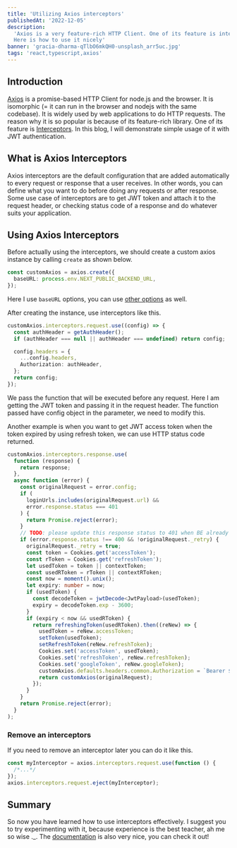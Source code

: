 ```yaml
---
title: 'Utilizing Axios interceptors'
publishedAt: '2022-12-05'
description:
  'Axios is a very feature-rich HTTP Client. One of its feature is interceptors.
  Here is how to use it nicely'
banner: 'gracia-dharma-qTlbO6mkQH0-unsplash_arr5uc.jpg'
tags: 'react,typescript,axios'
---
```


## Introduction

[Axios](https://axios-http.com/docs/intro) is a promise-based HTTP Client for
node.js and the browser. It is isomorphic (= it can run in the browser and
nodejs with the same codebase). It is widely used by web applications to do HTTP
requests. The reason why it is so popular is because of its feature-rich
library. One of its feature is
[Interceptors](https://axios-http.com/docs/interceptors). In this blog, I will
demonstrate simple usage of it with JWT authentication.

## What is Axios Interceptors

Axios interceptors are the default configuration that are added automatically to
every request or response that a user receives. In other words, you can define
what you want to do before doing any requests or after response. Some use case
of interceptors are to get JWT token and attach it to the request header, or
checking status code of a response and do whatever suits your application.

## Using Axios Interceptors

Before actually using the interceptors, we should create a custom axios instance
by calling `create` as shown below.

```ts
const customAxios = axios.create({
  baseURL: process.env.NEXT_PUBLIC_BACKEND_URL,
});
```

Here I use `baseURL` options, you can use
[other options](https://axios-http.com/docs/config_defaults) as well.

After creating the instance, use interceptors like this.

```ts
customAxios.interceptors.request.use((config) => {
  const authHeader = getAuthHeader();
  if (authHeader === null || authHeader === undefined) return config;

  config.headers = {
    ...config.headers,
    Authorization: authHeader,
  };
  return config;
});
```

We pass the function that will be executed before any request. Here I am getting
the JWT token and passing it in the request header. The function passed have
config object in the parameter, we need to modify this.

Another example is when you want to get JWT access token when the token expired
by using refresh token, we can use HTTP status code returned.

```ts
customAxios.interceptors.response.use(
  function (response) {
    return response;
  },
  async function (error) {
    const originalRequest = error.config;
    if (
      loginUrls.includes(originalRequest.url) &&
      error.response.status === 401
    ) {
      return Promise.reject(error);
    }
    // TODO: please update this response status to 401 when BE already give correct response status on token expired
    if (error.response.status !== 400 && !originalRequest._retry) {
      originalRequest._retry = true;
      const token = Cookies.get('accessToken');
      const rToken = Cookies.get('refreshToken');
      let usedToken = token || contextToken;
      const usedRToken = rToken || contextRToken;
      const now = moment().unix();
      let expiry: number = now;
      if (usedToken) {
        const decodeToken = jwtDecode<JwtPayload>(usedToken);
        expiry = decodeToken.exp - 3600;
      }
      if (expiry < now && usedRToken) {
        return refreshingToken(usedRToken).then((reNew) => {
          usedToken = reNew.accessToken;
          setToken(usedToken);
          setRefreshToken(reNew.refreshToken);
          Cookies.set('accessToken', usedToken);
          Cookies.set('refreshToken', reNew.refreshToken);
          Cookies.set('googleToken', reNew.googleToken);
          customAxios.defaults.headers.common.Authorization = `Bearer ${usedToken}`;
          return customAxios(originalRequest);
        });
      }
    }
    return Promise.reject(error);
  }
);
```

### Remove an interceptors

If you need to remove an interceptor later you can do it like this.

```ts
const myInterceptor = axios.interceptors.request.use(function () {
  /*...*/
});
axios.interceptors.request.eject(myInterceptor);
```

## Summary

So now you have learned how to use interceptors effectively. I suggest you to
try experimenting with it, because experience is the best teacher, ah me so wise
.\_. The [documentation](https://axios-http.com/docs/intro) is also very nice,
you can check it out!
